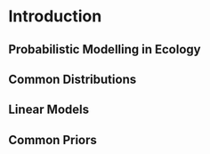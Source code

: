 # Introduction {#intro}

## Probabilistic Modelling in Ecology

## Common Distributions

## Linear Models

## Common Priors
